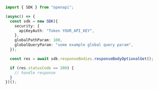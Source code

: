 ```typescript showLineNumbers copy filename="Response Body Optional Get usage example"
import { SDK } from "openapi";

(async() => {
  const sdk = new SDK({
    security: {
      apiKeyAuth: "Token YOUR_API_KEY",
    },
    globalPathParam: 100,
    globalQueryParam: "some example global query param",
  });

  const res = await sdk.responseBodies.responseBodyOptionalGet();

  if (res.statusCode == 200) {
    // handle response
  }
})();
```
